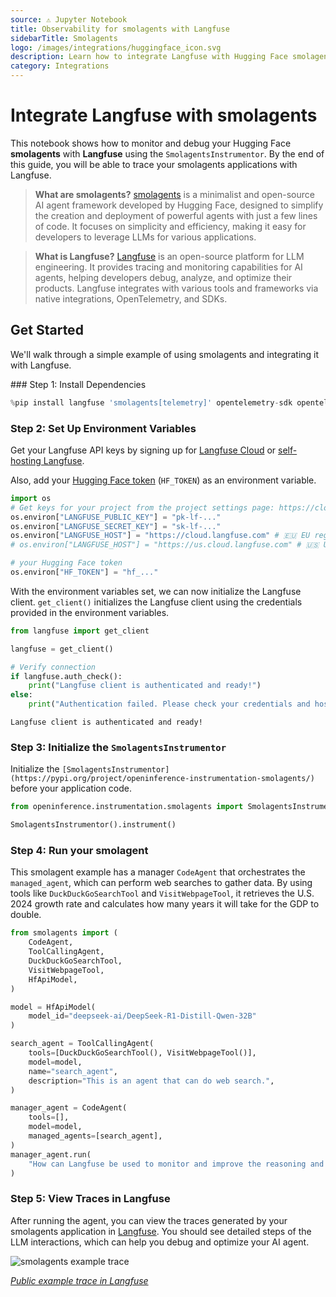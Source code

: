 ```yaml
---
source: ⚠️ Jupyter Notebook
title: Observability for smolagents with Langfuse
sidebarTitle: Smolagents
logo: /images/integrations/huggingface_icon.svg
description: Learn how to integrate Langfuse with Hugging Face smolagents using OpenTelemetry. This lets you trace and debug your AI agents.
category: Integrations
---
```


# Integrate Langfuse with smolagents

This notebook shows how to monitor and debug your Hugging Face **smolagents** with **Langfuse** using the `SmolagentsInstrumentor`. By the end of this guide, you will be able to trace your smolagents applications with Langfuse.

> **What are smolagents?** [smolagents](https://github.com/huggingface/smolagents) is a minimalist and open-source AI agent framework developed by Hugging Face, designed to simplify the creation and deployment of powerful agents with just a few lines of code. It focuses on simplicity and efficiency, making it easy for developers to leverage LLMs for various applications.

> **What is Langfuse?** [Langfuse](https://langfuse.com) is an open-source platform for LLM engineering. It provides tracing and monitoring capabilities for AI agents, helping developers debug, analyze, and optimize their products. Langfuse integrates with various tools and frameworks via native integrations, OpenTelemetry, and SDKs.

## Get Started

We'll walk through a simple example of using smolagents and integrating it with Langfuse.

<Steps>
### Step 1: Install Dependencies

```python
%pip install langfuse 'smolagents[telemetry]' opentelemetry-sdk opentelemetry-exporter-otlp openinference-instrumentation-smolagents
```

### Step 2: Set Up Environment Variables

Get your Langfuse API keys by signing up for [Langfuse Cloud](https://cloud.langfuse.com) or [self-hosting Langfuse](https://langfuse.com/self-hosting).

Also, add your [Hugging Face token](https://huggingface.co/settings/tokens) (`HF_TOKEN`) as an environment variable.

```python
import os
# Get keys for your project from the project settings page: https://cloud.langfuse.com
os.environ["LANGFUSE_PUBLIC_KEY"] = "pk-lf-..."
os.environ["LANGFUSE_SECRET_KEY"] = "sk-lf-..."
os.environ["LANGFUSE_HOST"] = "https://cloud.langfuse.com" # 🇪🇺 EU region
# os.environ["LANGFUSE_HOST"] = "https://us.cloud.langfuse.com" # 🇺🇸 US region

# your Hugging Face token
os.environ["HF_TOKEN"] = "hf_..."
```

With the environment variables set, we can now initialize the Langfuse client. `get_client()` initializes the Langfuse client using the credentials provided in the environment variables.

```python
from langfuse import get_client

langfuse = get_client()

# Verify connection
if langfuse.auth_check():
    print("Langfuse client is authenticated and ready!")
else:
    print("Authentication failed. Please check your credentials and host.")
```

    Langfuse client is authenticated and ready!

### Step 3: Initialize the `SmolagentsInstrumentor`

Initialize the `[SmolagentsInstrumentor](https://pypi.org/project/openinference-instrumentation-smolagents/)` before your application code.

```python
from openinference.instrumentation.smolagents import SmolagentsInstrumentor

SmolagentsInstrumentor().instrument()
```

### Step 4: Run your smolagent

This smolagent example has a manager `CodeAgent` that orchestrates the `managed_agent`, which can perform web searches to gather data. By using tools like `DuckDuckGoSearchTool` and `VisitWebpageTool`, it retrieves the U.S. 2024 growth rate and calculates how many years it will take for the GDP to double.

```python
from smolagents import (
    CodeAgent,
    ToolCallingAgent,
    DuckDuckGoSearchTool,
    VisitWebpageTool,
    HfApiModel,
)

model = HfApiModel(
    model_id="deepseek-ai/DeepSeek-R1-Distill-Qwen-32B"
)

search_agent = ToolCallingAgent(
    tools=[DuckDuckGoSearchTool(), VisitWebpageTool()],
    model=model,
    name="search_agent",
    description="This is an agent that can do web search.",
)

manager_agent = CodeAgent(
    tools=[],
    model=model,
    managed_agents=[search_agent],
)
manager_agent.run(
    "How can Langfuse be used to monitor and improve the reasoning and decision-making of smolagents when they execute multi-step tasks, like dynamically adjusting a recipe based on user feedback or available ingredients?"
)
```

### Step 5: View Traces in Langfuse

After running the agent, you can view the traces generated by your smolagents application in [Langfuse](https://cloud.langfuse.com). You should see detailed steps of the LLM interactions, which can help you debug and optimize your AI agent.

![smolagents example trace](https://langfuse.com/images/cookbook/integration-smolagents/smolagent_example_trace.png)

_[Public example trace in Langfuse](https://cloud.langfuse.com/project/cloramnkj0002jz088vzn1ja4/traces/ce5160f9bfd5a6cd63b07d2bfcec6f54?timestamp=2025-02-11T09%3A25%3A45.163Z&display=details)_

</Steps>


<LearnMore />
